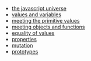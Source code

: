 - [the javascript universe](mdx/02-the-javascript-universe)
- [values and variables](mdx/03-values-and-variables)
- [meeting the primitive values](mdx/05-meeting-the-primitive-values)
- [meeting objects and functions](mdx/06-meeting-objects-and-functions)
- [equality of values](mdx/07-equality-of-values)
- [properties](mdx/08-properties)
- [mutation](mdx/09-mutation)
- [prototypes](mdx/10-prototypes)
